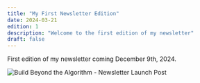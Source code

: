 ```yaml
---
title: "My First Newsletter Edition"
date: 2024-03-21
edition: 1
description: "Welcome to the first edition of my newsletter"
draft: false
---
```



First edition of my newsletter coming December 9th, 2024.

![Build Beyond the Algorithm - Newsletter Launch Post](/Open-Graph-Image.png)

<br />

<div class="not-prose">
  <NewsletterForm />
</div>
